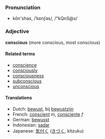 === Pronunciation ===
*kŏn'shəs, /ˈkɒnʃəs/, /"kQnS@s/

=== Adjective ===
'''conscious''' (more conscious, most conscious)

==== Related terms ====
*[[conscience]]
*[[consciously]]
*[[consciousness]]
*[[subconscious]]
*[[unconscious]]

==== Translations ====
*Dutch: [[bewust]], bij [[bewustzijn]]
*French: [[conscient]] ''m'', [[consciente]] ''f''
*German: [[bewusst]]
*Indonesian: [[sadar]]
*Japanese: [[気付く]] ([[きづく]], kitzuku)